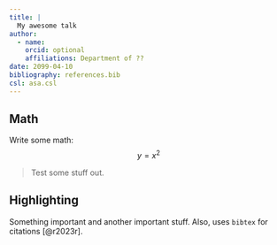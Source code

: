 ```yaml
---
title: |
  My awesome talk
author:
  - name: 
    orcid: optional
    affiliations: Department of ??
date: 2099-04-10
bibliography: references.bib
csl: asa.csl
---
```


## Math

Write some math:
$$y = x^2$$

> Test some stuff out.

## Highlighting

Something [important]{.important} and another [important stuff]{.important2}.
Also, uses `bibtex` for citations [@r2023r].

